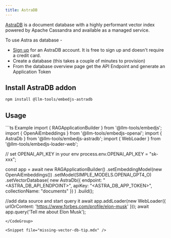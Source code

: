 ---
title: AstraDB
---

[AstraDB](https://www.datastax.com/products/datastax-astra) is a document database with a highly performant vector index powered by Apache Cassandra and available as a managed service.

To use Astra as database -

-   [Sign up](https://astra.datastax.com/signup) for an AstraDB account. It is free to sign up and doesn't require a credit card.
-   Create a database (this takes a couple of minutes to provision)
-   From the database overview page get the API Endpoint and generate an Application Token

## Install AstraDB addon

```bash
npm install @llm-tools/embedjs-astradb
```

## Usage
<CodeGroup>
```ts Example
import { RAGApplicationBuilder } from '@llm-tools/embedjs';
import { OpenAiEmbeddings } from '@llm-tools/embedjs-openai';
import { AstraDb } from '@llm-tools/embedjs-astradb';
import { WebLoader } from '@llm-tools/embedjs-loader-web';

// set OPENAI_API_KEY in your env
process.env.OPENAI_API_KEY = "sk-xxx";

const app = await new RAGApplicationBuilder()
.setEmbeddingModel(new OpenAiEmbeddings())
.setModel(SIMPLE_MODELS.OPENAI_GPT4_O)
.setVectorDatabase(
    new AstraDb({
        endpoint: "<ASTRA_DB_API_ENDPOINT>",
        apiKey: "<ASTRA_DB_APP_TOKEN>",
        collectionName: "documents"
    })
)
.build();


//add data source and start query it
await app.addLoader(new WebLoader({ urlOrContent: 'https://www.forbes.com/profile/elon-musk' }));
await app.query('Tell me about Elon Musk');
```
</CodeGroup>

<Snippet file="missing-vector-db-tip.mdx" />
